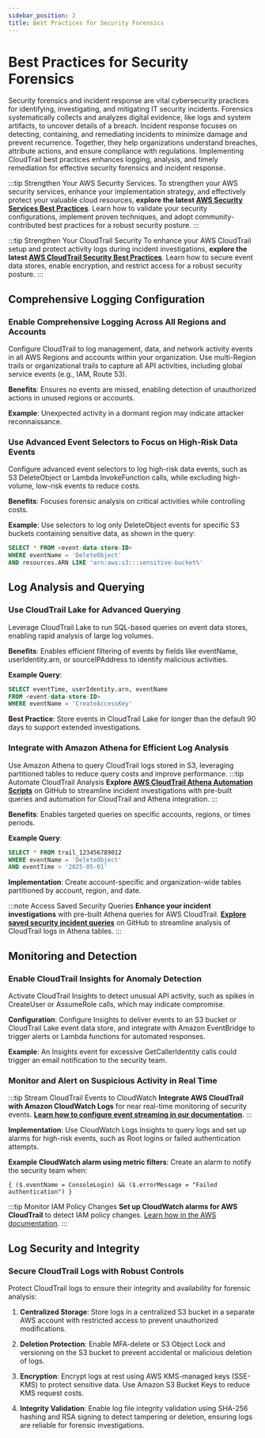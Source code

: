```yaml
---
sidebar_position: 2
title: Best Practices for Security Forensics
---
```


# Best Practices for Security Forensics

Security forensics and incident response are vital cybersecurity practices for identifying, investigating, and mitigating IT security incidents. Forensics systematically collects and analyzes digital evidence, like logs and system artifacts, to uncover details of a breach. Incident response focuses on detecting, containing, and remediating incidents to minimize damage and prevent recurrence. Together, they help organizations understand breaches, attribute actions, and ensure compliance with regulations. Implementing CloudTrail best practices enhances logging, analysis, and timely remediation for effective security forensics and incident response.


:::tip Strengthen Your AWS Security Services.
To strengthen your AWS security services, enhance your implementation strategy, and effectively protect your valuable cloud resources, 
**explore the latest [AWS Security Services Best Practices](https://aws.github.io/aws-security-services-best-practices/)**. 
Learn how to validate your security configurations, implement proven techniques, and adopt community-contributed best practices for a robust security posture.
:::

:::tip Strengthen Your CloudTrail Security
To enhance your AWS CloudTrail setup and protect activity logs during incident investigations, **explore the latest [AWS CloudTrail Security Best Practices](https://docs.aws.amazon.com/awscloudtrail/latest/userguide/best-practices-security.html)**. Learn how to secure event data stores, enable encryption, and restrict access for a robust security posture.
:::

## Comprehensive Logging Configuration

### Enable Comprehensive Logging Across All Regions and Accounts

Configure CloudTrail to log management, data, and network activity events in all AWS Regions and accounts within your organization. Use multi-Region trails or organizational trails to capture all API activities, including global service events (e.g., IAM, Route 53).

**Benefits**: Ensures no events are missed, enabling detection of unauthorized actions in unused regions or accounts.

**Example**: Unexpected activity in a dormant region may indicate attacker reconnaissance.

### Use Advanced Event Selectors to Focus on High-Risk Data Events

Configure advanced event selectors to log high-risk data events, such as S3 DeleteObject or Lambda InvokeFunction calls, while excluding high-volume, low-risk events to reduce costs.

**Benefits**: Focuses forensic analysis on critical activities while controlling costs.

**Example**: Use selectors to log only DeleteObject events for specific S3 buckets containing sensitive data, as shown in the query:
```sql
SELECT * FROM <event-data-store-ID> 
WHERE eventName = 'DeleteObject' 
AND resources.ARN LIKE 'arn:aws:s3:::sensitive-bucket%'
```

## Log Analysis and Querying

### Use CloudTrail Lake for Advanced Querying

Leverage CloudTrail Lake to run SQL-based queries on event data stores, enabling rapid analysis of large log volumes.

**Benefits**: Enables efficient filtering of events by fields like eventName, userIdentity.arn, or sourceIPAddress to identify malicious activities.

**Example Query**:
```sql
SELECT eventTime, userIdentity.arn, eventName 
FROM <event-data-store-ID> 
WHERE eventName = 'CreateAccessKey'
```

**Best Practice**: Store events in CloudTrail Lake for longer than the default 90 days to support extended investigations.

### Integrate with Amazon Athena for Efficient Log Analysis

Use Amazon Athena to query CloudTrail logs stored in S3, leveraging partitioned tables to reduce query costs and improve performance. 
:::tip Automate CloudTrail Analysis
**Explore [AWS CloudTrail Athena Automation Scripts](https://github.com/aws-samples/sample-automation-cloudtrail-athena)** on GitHub to streamline incident investigations with pre-built queries and automation for CloudTrail and Athena integration.
:::

**Benefits**: Enables targeted queries on specific accounts, regions, or times periods.

**Example Query**:
```sql
SELECT * FROM trail_123456789012 
WHERE eventName = 'DeleteObject' 
AND eventTime > '2025-05-01'
```

**Implementation**: Create account-specific and organization-wide tables partitioned by account, region, and date.

:::note Access Saved Security Queries
**Enhance your incident investigations** with pre-built Athena queries for AWS CloudTrail. **[Explore saved security incident queries](https://github.com/awslabs/aws-security-analytics-bootstrap/blob/main/AWSSecurityAnalyticsBootstrap/sql/dml/analytics/cloudtrail/cloudtrail_demo_queries.sql)** on GitHub to streamline analysis of CloudTrail logs in Athena tables.
:::



## Monitoring and Detection

### Enable CloudTrail Insights for Anomaly Detection

Activate CloudTrail Insights to detect unusual API activity, such as spikes in CreateUser or AssumeRole calls, which may indicate compromise.

**Configuration**: Configure Insights to deliver events to an S3 bucket or CloudTrail Lake event data store, and integrate with Amazon EventBridge to trigger alerts or Lambda functions for automated responses.

**Example**: An Insights event for excessive GetCallerIdentity calls could trigger an email notification to the security team.

### Monitor and Alert on Suspicious Activity in Real Time

:::tip Stream CloudTrail Events to CloudWatch
**Integrate AWS CloudTrail with Amazon CloudWatch Logs** for near real-time monitoring of security events. **[Learn how to configure event streaming in our documentation](https://docs.aws.amazon.com/awscloudtrail/latest/userguide/send-cloudtrail-events-to-cloudwatch-logs.html)**.
:::

**Implementation**: Use CloudWatch Logs Insights to query logs and set up alarms for high-risk events, such as Root logins or failed authentication attempts.

**Example CloudWatch alarm using metric filters**: Create an alarm to notify the security team when:
```
{ ($.eventName = ConsoleLogin) && ($.errorMessage = "Failed authentication") }
```

:::tip Monitor IAM Policy Changes
**Set up CloudWatch alarms for AWS CloudTrail** to detect IAM policy changes. [Learn how in the AWS documentation](https://docs.aws.amazon.com/awscloudtrail/latest/userguide/cloudwatch-alarms-for-cloudtrail.html#cloudwatch-alarms-for-cloudtrail-iam-policy-changes).
:::


## Log Security and Integrity

### Secure CloudTrail Logs with Robust Controls

Protect CloudTrail logs to ensure their integrity and availability for forensic analysis:

1. **Centralized Storage**: Store logs in a centralized S3 bucket in a separate AWS account with restricted access to prevent unauthorized modifications.

2. **Deletion Protection**: Enable MFA-delete or S3 Object Lock and versioning on the S3 bucket to prevent accidental or malicious deletion of logs.

3. **Encryption**: Encrypt logs at rest using AWS KMS-managed keys (SSE-KMS) to protect sensitive data. Use Amazon S3 Bucket Keys to reduce KMS request costs.

4. **Integrity Validation**: Enable log file integrity validation using SHA-256 hashing and RSA signing to detect tampering or deletion, ensuring logs are reliable for forensic investigations.


